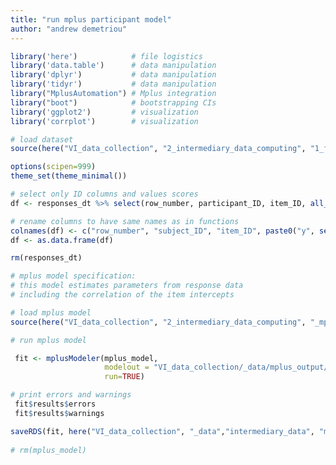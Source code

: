 ```yaml
---
title: "run mplus participant model"
author: "andrew demetriou"
---
```


```r
library('here')            # file logistics
library('data.table')      # data manipulation
library('dplyr')           # data manipulation
library('tidyr')           # data manipulation
library("MplusAutomation") # Mplus integration
library("boot")            # bootstrapping CIs
library('ggplot2')         # visualization
library('corrplot')        # visualization

# load dataset
source(here("VI_data_collection", "2_intermediary_data_computing", "1_format_response_data_1.1.R"))

options(scipen=999)
theme_set(theme_minimal())
```


```r
# select only ID columns and values scores
df <- responses_dt %>% select(row_number, participant_ID, item_ID, all_of(values))

# rename columns to have same names as in functions
colnames(df) <- c("row_number", "subject_ID", "item_ID", paste0("y", seq(1, 10)))
df <- as.data.frame(df)

rm(responses_dt)
```


```r
# mplus model specification:
# this model estimates parameters from response data 
# including the correlation of the item intercepts

# load mplus model
source(here("VI_data_collection", "2_intermediary_data_computing", "_mplus_models", "participant_model_1.0.R"))

# run mplus model

 fit <- mplusModeler(mplus_model, 
                     modelout = "VI_data_collection/_data/mplus_output/sim.inp", 
                     run=TRUE)

# print errors and warnings
 fit$results$errors
 fit$results$warnings

saveRDS(fit, here("VI_data_collection", "_data","intermediary_data", "mplus_participant_model_1.0.RDS"))
 
# rm(mplus_model)
```

